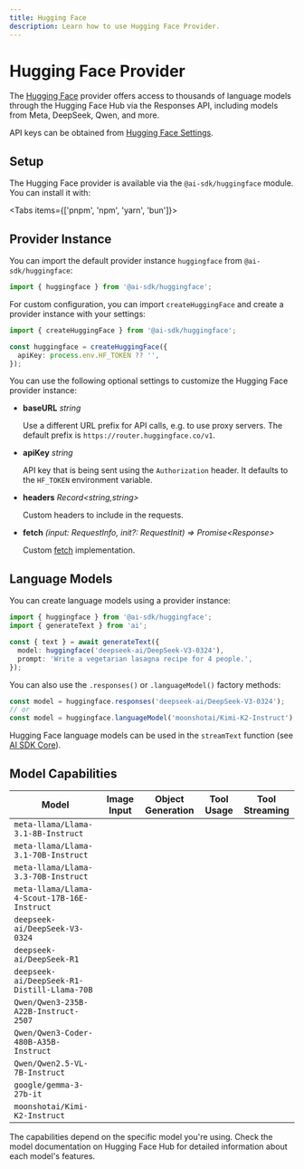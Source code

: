 ```yaml
---
title: Hugging Face
description: Learn how to use Hugging Face Provider.
---
```


# Hugging Face Provider

The [Hugging Face](https://huggingface.co/) provider offers access to thousands of language models through the Hugging Face Hub via the Responses API, including models from Meta, DeepSeek, Qwen, and more.

API keys can be obtained from [Hugging Face Settings](https://huggingface.co/settings/tokens).

## Setup

The Hugging Face provider is available via the `@ai-sdk/huggingface` module. You can install it with:

<Tabs items={['pnpm', 'npm', 'yarn', 'bun']}>
  <Tab>
    <Snippet text="pnpm add @ai-sdk/huggingface" dark />
  </Tab>
  <Tab>
    <Snippet text="npm install @ai-sdk/huggingface" dark />
  </Tab>
  <Tab>
    <Snippet text="yarn add @ai-sdk/huggingface" dark />
  </Tab>

  <Tab>
    <Snippet text="bun add @ai-sdk/huggingface" dark />
  </Tab>
</Tabs>

## Provider Instance

You can import the default provider instance `huggingface` from `@ai-sdk/huggingface`:

```ts
import { huggingface } from '@ai-sdk/huggingface';
```

For custom configuration, you can import `createHuggingFace` and create a provider instance with your settings:

```ts
import { createHuggingFace } from '@ai-sdk/huggingface';

const huggingface = createHuggingFace({
  apiKey: process.env.HF_TOKEN ?? '',
});
```

You can use the following optional settings to customize the Hugging Face provider instance:

- **baseURL** _string_

  Use a different URL prefix for API calls, e.g. to use proxy servers.
  The default prefix is `https://router.huggingface.co/v1`.

- **apiKey** _string_

  API key that is being sent using the `Authorization` header. It defaults to
  the `HF_TOKEN` environment variable.

- **headers** _Record&lt;string,string&gt;_

  Custom headers to include in the requests.

- **fetch** _(input: RequestInfo, init?: RequestInit) => Promise&lt;Response&gt;_

  Custom [fetch](https://developer.mozilla.org/en-US/docs/Web/API/fetch) implementation.

## Language Models

You can create language models using a provider instance:

```ts
import { huggingface } from '@ai-sdk/huggingface';
import { generateText } from 'ai';

const { text } = await generateText({
  model: huggingface('deepseek-ai/DeepSeek-V3-0324'),
  prompt: 'Write a vegetarian lasagna recipe for 4 people.',
});
```

You can also use the `.responses()` or `.languageModel()` factory methods:

```ts
const model = huggingface.responses('deepseek-ai/DeepSeek-V3-0324');
// or
const model = huggingface.languageModel('moonshotai/Kimi-K2-Instruct');
```

Hugging Face language models can be used in the `streamText` function
(see [AI SDK Core](/docs/ai-sdk-core)).

## Model Capabilities

| Model                                      | Image Input         | Object Generation   | Tool Usage          | Tool Streaming      |
| ------------------------------------------ | ------------------- | ------------------- | ------------------- | ------------------- |
| `meta-llama/Llama-3.1-8B-Instruct`        | <Cross size={18} /> | <Check size={18} /> | <Check size={18} /> | <Check size={18} /> |
| `meta-llama/Llama-3.1-70B-Instruct`       | <Cross size={18} /> | <Check size={18} /> | <Check size={18} /> | <Check size={18} /> |
| `meta-llama/Llama-3.3-70B-Instruct`       | <Cross size={18} /> | <Check size={18} /> | <Check size={18} /> | <Check size={18} /> |
| `meta-llama/Llama-4-Scout-17B-16E-Instruct` | <Cross size={18} /> | <Check size={18} /> | <Check size={18} /> | <Check size={18} /> |
| `deepseek-ai/DeepSeek-V3-0324`             | <Cross size={18} /> | <Check size={18} /> | <Check size={18} /> | <Check size={18} /> |
| `deepseek-ai/DeepSeek-R1`                  | <Cross size={18} /> | <Check size={18} /> | <Check size={18} /> | <Check size={18} /> |
| `deepseek-ai/DeepSeek-R1-Distill-Llama-70B` | <Cross size={18} /> | <Check size={18} /> | <Check size={18} /> | <Check size={18} /> |
| `Qwen/Qwen3-235B-A22B-Instruct-2507`      | <Cross size={18} /> | <Check size={18} /> | <Check size={18} /> | <Check size={18} /> |
| `Qwen/Qwen3-Coder-480B-A35B-Instruct`     | <Cross size={18} /> | <Check size={18} /> | <Check size={18} /> | <Check size={18} /> |
| `Qwen/Qwen2.5-VL-7B-Instruct`             | <Check size={18} /> | <Check size={18} /> | <Check size={18} /> | <Check size={18} /> |
| `google/gemma-3-27b-it`                    | <Cross size={18} /> | <Check size={18} /> | <Check size={18} /> | <Check size={18} /> |
| `moonshotai/Kimi-K2-Instruct`              | <Cross size={18} /> | <Check size={18} /> | <Check size={18} /> | <Check size={18} /> |

<Note>
  The capabilities depend on the specific model you're using. Check the model documentation
  on Hugging Face Hub for detailed information about each model's features.
</Note>